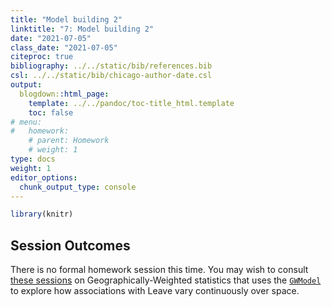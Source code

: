 ```yaml
---
title: "Model building 2"
linktitle: "7: Model building 2"
date: "2021-07-05"
class_date: "2021-07-05"
citeproc: true
bibliography: ../../static/bib/references.bib
csl: ../../static/bib/chicago-author-date.csl
output:
  blogdown::html_page:
    template: ../../pandoc/toc-title_html.template
    toc: false
# menu:
#   homework:
    # parent: Homework
    # weight: 1
type: docs
weight: 1
editor_options:
  chunk_output_type: console
---
```


```r
library(knitr)
```

## Session Outcomes

There is no formal homework session this time. You may wish to consult [these sessions](https://www.roger-beecham.com/data-science-practicals/) on Geographically-Weighted statistics that uses the [`GWModel`](http://gwr.maynoothuniversity.ie/) to explore how associations with Leave vary continuously over space.
